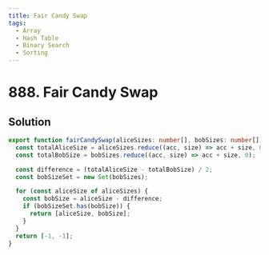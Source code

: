 ```yaml
---
title: Fair Candy Swap
tags:
  - Array
  - Hash Table
  - Binary Search
  - Sorting
---
```


# 888. Fair Candy Swap

<Badges>
  <LevelBadge level="easy" />
  <TopicBadge name="Array" slug="array" />
  <TopicBadge name="Hash Table" slug="hash-table" />
  <TopicBadge name="Binary Search" slug="binary-search" />
  <TopicBadge name="Sorting" slug="sorting" />
</Badges>

## Solution

```typescript filename="solution.ts" copy
export function fairCandySwap(aliceSizes: number[], bobSizes: number[]): number[] {
  const totalAliceSize = aliceSizes.reduce((acc, size) => acc + size, 0);
  const totalBobSize = bobSizes.reduce((acc, size) => acc + size, 0);

  const difference = (totalAliceSize - totalBobSize) / 2;
  const bobSizeSet = new Set(bobSizes);

  for (const aliceSize of aliceSizes) {
    const bobSize = aliceSize - difference;
    if (bobSizeSet.has(bobSize)) {
      return [aliceSize, bobSize];
    }
  }
  return [-1, -1];
}
```

<ProblemLink
  codingSite="leetcode"
  href="https://leetcode.com/problems/fair-candy-swap"
  title="Fair Candy Swap"
/>
